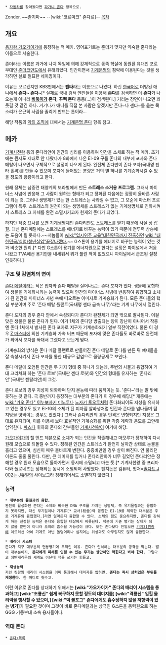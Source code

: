  * [[자동차]]를 찾아왔다면 [[파가니 존다]] 항목으로.

Zonder.
~~졸지마~~ --[wiki:"코르마크" 존다르]--
[[목차]]
== 개요 ==
[[용자왕 가오가이가]]에 등장하는 적 메카. 영어표기로는 존더가 맞지만 익숙한 존다라는 이름으로 서술한다. 

존더라는 이름은 과거에 나치 독일에 의해 강제적으로 동족 학살에 동원된 유대인 포로 부대인 [[존더코만도]]에서 유래되었다. 인간이면서 [[기계문명]]의 침략에 이용된다는 것을 생각하면 실로 절묘한 네이밍이다.

이유는 모르겠지만 KBS판에서는 '''젠타'''라는 이름으로 나왔다. 하긴 [[한국어]]로 더빙된 애니에서 '''존다~ 존다~'''[* 실제로 국내 검색 엔진들을 이용해 '''존다'''를 검색하면 이 '''존다'''가 나오는게 아니라 '''[[바둑이]]가 존다''', '''꾸뻑 존다''' 등등(…)이 검색된다.] 거리는 장면이 나오면 꽤 웃길 것 같긴 하다. 거기다가 애니를 직접 본 사람은 알겠지만 존다~나 젠타~를 읊는 목소리가 은근히 사람을 졸리게 만드는 톤이라...

해당 작품의 [[악의 조직]]에 대해서는 [[기계문명 존다]] 항목 참고.

== 메카 ==
[[기계사천왕]] 등의 존다리안이 인간의 심리를 이용하여 인간을 소체로 하는 적 메카. 초기에는 뭔지도 제대로 안 나왔다가 8화에서 나온 EI-09 구름 존다의 내부에 포자와 존다메탈이 나오면서 구체적으로 설정이 나오게 된다. 완전체 존다만이 존다 포자(국내명 젠타 홀씨)를 만들 수 있으며 포자에 들어있는 분량은 거의 별 하나를 기계승화시킬 수 있을 정도의 용량이라고 한다.

원래 정체는 삼중련 태양계의 보라별에서 만든 '''스트레스 소거용 프로그램.''' 그래서 마이너스 사념에 반응해 그 사람이 원하는 형태가 되고 정화된 다음에는 굉장히 올바른 사람이 되는 것. 그러나 생명체가 있는 한 스트레스는 사라질 수 없고, 그 모순에 마스터 프로그램이 폭주. 스트레스의 원천이 되는 생명체를 스트레스가 없는 기계생명체로 진화시켜서 스트레스 그 자체를 완전 소멸시키고자 현재의 존다가 되었다. 

하지만 작중 묘사를 보면 기계생명체인 존다리안도 스트레스를 받기 때문에 사실 상 [[삽질]]. 대신 존다메탈에는 스트레스를 에너지로 바꾸는 능력이 있기 때문에 전투력 상승에는 도움이 될 듯하다.~~저놈들이 [[wiki:"입시위주 교육"대한민국까지 진출하면]] [[wiki:"대한민국/실업/청년실업"끝장나겠다.]]~~ G스톤이 용기를 에너지로 바꾸는 능력이 있는 것과 비슷한 원리.[* 다만 G스톤이 용기를 에너지원으로 한다는 설정은 파이널에서 처음 나왔고 TVA에선 용기만을 내세워서 뭐가 풀린 적이 없었으니 파이널에서 급조된 설정인듯하다.]

=== 구조 및 감염체의 변이 ===
[[존다 메탈]]이라는 작은 입자와 존다 메탈을 실어나르는 존다 포자가 있다. 생물에 융합하여 생물을 기계화시키는 능력이 있으며 인간의 마이너스 사념에 반응하여 융합하고 소체가 된 인간의 마이너스 사념 속에 떠오르는 이미지로 기계승화가 된다. 모든 존다들의 핵심 부분이며 주로 '존다 메탈 플랜트(국내명 젠타 금속 나무)'라는 기계 나무에서 열린다.

존다 포자의 경우 존다 안에서 숙성되다가 존다가 완전체가 되면 밖으로 발사된다. 이걸 맞은 생물은 물론 존다가 된다. 이거 1체의 존다당 방출되는 양이 장난이 아니어서 작중엔 존다 1체에서 발사된 존다 포자로 지구가 기계승화되기 일부 직전이었다. 물론 이 경우 [[Z 마스터]]에 의한 기계승화 가속 버프 때문에 포자에 맞은 존다들도 바로바로 완전체가 되어서 포자를 쏴대서 그랬다고 보는게 맞다.

기계승화의 방식은 존다 메탈 플랜트로 만들어진 존다 메탈로 존다를 만든 뒤 얘내들을 잘 숙성시켜서 존다 포자를 통한 대규모 감염으로 물량공세로 보인다. 

존다 메탈에 오염된 인간은 두 가지 형태 중 하나가 되는데, 주변의 사물과 융합하여 거대 크리쳐화 하는 '존다 로보'(국내판 젠타 로봇)와 인간의 형태를 유지하는 '존다리안'(국내판 젠탈리안)이 그것.

존다 로보의 경우 지성이 퇴화하며 단지 본능에 따라 움직이는 듯. '존다~'라는 말 밖에 못하는 것 같다. 극 중반까지 등장하는 대부분의 존다가 이 경우에 해당.[* 개중에는 [[wiki:"가오 존다" 이누보자키 미노루]]나 [[노자키 토오루]]처럼 존다화되어도 지성을 유지하고 있는 경우도 있고 EI-10의 소체가 된 피자집 알바생처럼 인간과 존다를 넘나들며 탐지망을 엿먹이는 경우도 있었다.] 그러나 존다리안의 경우 인격은 변형되지만 지성은 그대로 유지되며, 이를 이용해 보다 효율적인 기계승화를 위한 각종 계략과 음모를 고안해 암약한다. [[파스다]] 휘하의 존다의 간부들인 [[기계사천왕]]이 여기에 해당.

[[가오가이가]]의 헬 앤드 헤븐으로 소체가 되는 인간을 적출해내고 마모루가 정해하여 다시 원래 모습으로 되돌릴 수 있다. 정해된 인간은 스트레스가 완전히 날아간 상태로 눈물을 흘리고 있으며, 심신이 매우 올바르게 변한다. 중증비만일 경우 살이 빠진다. 안 풀리던 이론도 줄줄 풀린다. 다만, 큰 데미지를 입거나 존다리안화가 너무 길었던 존다리안은 정해할 경우 원래 모습으로 돌아가면서 동시에 소멸되고 마는 듯.[* 기계사천왕 중 프리마다와 폴로네즈는 정해되는 동시에 소멸되어 사망했다. 펜치논은 컴퓨터, 핏쳐=[[솔다트 J 002]]는 [[J쥬얼]]의 사이보그라 정해되어서도 소멸하지 않았다.]

=== 능력 ===
 * '''대부분의 물질과의 융합.'''
 완전히 활성화된 존다는 소체와 비슷한 DNA 구조를 가지는 생명체, 즉 유기물질과는 융합하지 못하지만, 대신 무기질이나 기계류[* 교사(校舍)와 융합한 EI-19를 제외한 대부분은 주로 기계류와 융합했다.]라면 얼마든지 융합할 수 있다. 소체의 힘도 중요하지만, 존다를 강하게 하는 진정한 능력은 존다와 융합한 대상에서 비롯된다. 덕분에 기존 병기는 상대가 되지 않을 뿐만이 아니라 오히려 흡수될 가능성이 크다. 또한 존다보다 진일보한 [[기계31원종]]에 이르러선 아예 기계도 아닌 돌덩어리나 심지어는 위성과도 아무렇지도 않게 융합한다.

 * '''배리어 시스템'''
 존다가 지구 대부분의 현용병기에 무적인 이유. 존다가 인식하는 대부분의 공격을 막는다. 말이 대부분이지, '''존다에게 피해를 입힐 수 있는 무기는 웬만하면 막힌다고 봐야 한다.''' 그렇다고 에반게리온의 세계도 아닌데 핵을 쓰기는 힘들고.

 * '''재생능력'''
 저런 킹왕짱 배리어 시스템을 어찌 통과해서 데미지를 입히면, '''존다는 즉시 상처입은 부위를 재생한다.''' 한 마디로 헛수고.

이런 이유로 존다를 상대하기 위해서는 '''[wiki:"가오가이가" 존다의 배리어 시스템을 통과하고] [wiki:"초룡신" 쉽게 복구하지 못할 정도의 대미지를] [wiki:"격룡신" 입힐 물리력을 행사할 수 있으며,] [wiki:"빅 볼포그" 존다에게도 흡수당하지 않을 저항력이 있는 병기]'''가 필요한 것이며 그것이 바로 존다메탈과는 상극인 G스톤을 동력원으로 하는 GGG 기동부대 소속 용자들이다.

=== 역대 존다 ===
 * [[존다/목록]]
